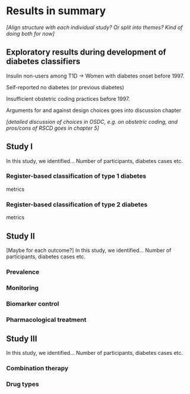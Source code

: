 # Results in summary {#sec-results}

*\[Align structure with each individual study? Or split into themes? Kind of doing both for now\]*

## Exploratory results during development of diabetes classifiers

Insulin non-users among T1D -\> Women with diabetes onset before 1997.

Self-reported no diabetes (or previous diabetes)

Insufficient obstetric coding practices before 1997.

Arguments for and against design choices goes into discussion chapter

*\[detailed discussion of choices in OSDC, e.g. on obstetric coding, and pros/cons of RSCD goes in chapter 5\]*

## Study I

In this study, we identified... Number of participants, diabetes cases etc.

### Register-based classification of type 1 diabetes

metrics

### Register-based classification of type 2 diabetes

metrics

## Study II

\[Maybe for each outcome?\] In this study, we identified... Number of participants, diabetes cases etc.

### Prevalence

### Monitoring

### Biomarker control

### Pharmacological treatment

### 

## Study III

In this study, we identified... Number of participants, diabetes cases etc.

### Combination therapy

### Drug types

